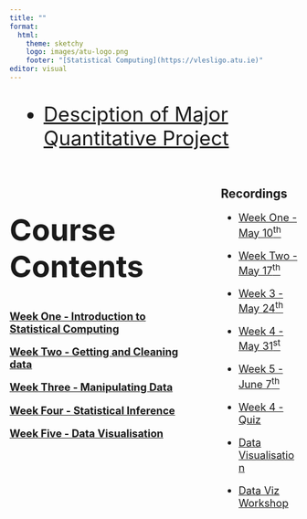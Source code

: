 ```yaml
---
title: ""
format: 
  html:
    theme: sketchy
    logo: images/atu-logo.png
    footer: "[Statistical Computing](https://vlesligo.atu.ie)"
editor: visual
---
```


::: {style="font-size: 250%; list-style-position: outside; padding-left: 0em;"}
- [Desciption of Major Quantitative Project](https://atu2023.netlify.app/major-project.html)
:::

::: columns
::: {.column width="70%"}
::: {style="font-size: 250%; list-style-position: outside; padding-left: 0em;"}
## Course Contents
:::

::: {style="font-size: 130%; list-style-position: outside; padding-left: 0em;"}
[**Week One - Introduction to Statistical Computing**](https://atu2023.netlify.app/week-01/#/title)

[**Week Two - Getting and Cleaning data**](https://atu2023.netlify.app/week-02/#/title)

[**Week Three - Manipulating Data**](https://atu2023.netlify.app/week-03/#/title)

[**Week Four - Statistical Inference**](https://atu2023.netlify.app/week-04/#/title)

[**Week Five - Data Visualisation**](https://atu2023.netlify.app/week-05/05-data-viz.html)
:::
:::

::: {.column width="1%"}
:::

::: {.column width="29%"}
## Recordings

::: {style="font-size: 130%; list-style-position: outside; padding-left: 0em;"}
-   [Week One - May 10<sup>th</sup>](https://youtu.be/JzhEz_H8XDM)

-   [Week Two - May 17<sup>th</sup>](https://youtu.be/c7ZyBYEn0-c)

-   [Week 3 - May 24<sup>th</sup>](https://youtu.be/lSqtheuoYPA)

-   [Week 4 - May 31<sup>st</sup>](https://youtu.be/doYCmy2Pa1U)

-   [Week 5 - June 7<sup>th</sup>](https://youtu.be/1mEU_2McRjU)

-   [Week 4 - Quiz](https://youtu.be/5MEm0D1s3FY)

-   [Data Visualisation](https://youtu.be/yJEvsJXm7mw)

-   [Data Viz Workshop](https://youtu.be/FbO35Y42tQE)
:::
:::
:::


